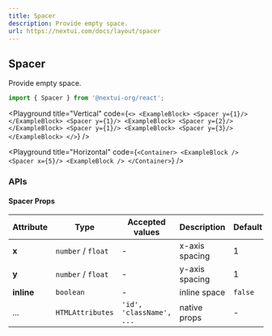 ```yaml
---
title: Spacer
description: Provide empty space.
url: https://nextui.com/docs/layout/spacer
---
```


## Spacer

Provide empty space.

```jsx
import { Spacer } from '@nextui-org/react';
```

<CarbonAd />

<Playground
  title="Vertical"
  code={`
<>
  <ExampleBlock>
    <Spacer y={1}/>
  </ExampleBlock>
  <Spacer y={1}/>
  <ExampleBlock>
    <Spacer y={2}/>
  </ExampleBlock>
  <Spacer y={1}/>
  <ExampleBlock>
    <Spacer y={3}/>
  </ExampleBlock>
</>
`}
/>

<Playground
  title="Horizontal"
  code={`
<Container>
  <ExampleBlock />
  <Spacer x={5}/>
  <ExampleBlock />
</Container>
`}
/>

<Spacer y={3} />

### APIs

<Spacer y={2} />

#### Spacer Props

| Attribute  | Type               | Accepted values          | Description    | Default |
| ---------- | ------------------ | ------------------------ | -------------- | ------- |
| **x**      | `number` / `float` | -                        | x-axis spacing | 1       |
| **y**      | `number` / `float` | -                        | y-axis spacing | 1       |
| **inline** | `boolean`          | -                        | inline space   | `false` |
| ...        | `HTMLAttributes`   | `'id', 'className', ...` | native props   | -       |
